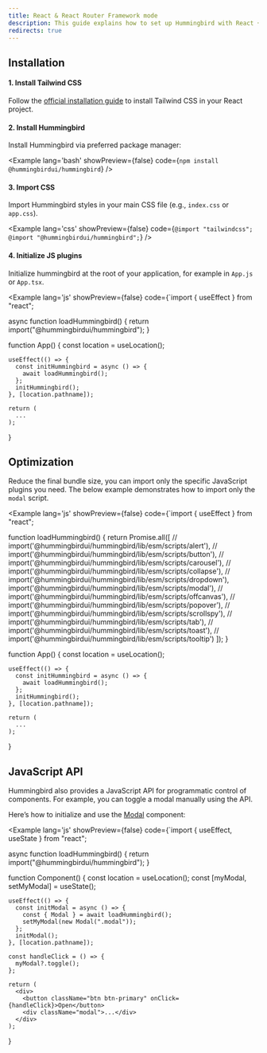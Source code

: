 ```yaml
---
title: React & React Router Framework mode
description: This guide explains how to set up Hummingbird with React + Vite using Tailwind CSS. It covers project setup, configuration, and usage so you can quickly build and style components in your React app.
redirects: true
---
```


## Installation

#### 1. Install Tailwind CSS
Follow the <a href="https://tailwindcss.com/docs/installation" target="_blank" rel="noopener noreferrer">official installation guide</a> to install Tailwind CSS in your React project.

#### 2. Install Hummingbird
Install Hummingbird via preferred package manager:

<Example lang='bash' showPreview={false} code={`npm install @hummingbirdui/hummingbird`} />

#### 3. Import CSS

Import Hummingbird styles in your main CSS file (e.g., `index.css` or `app.css`).

<Example lang='css' showPreview={false} 
  code={`@import "tailwindcss";
  @import "@hummingbirdui/hummingbird";`} />

#### 4. Initialize JS plugins

Initialize hummingbird at the root of your application, for example in `App.js` or `App.tsx`.

<Example lang='js' showPreview={false}
  code={`import { useEffect } from "react";

  async function loadHummingbird() {
    return import("@hummingbirdui/hummingbird");
  }

  function App() {
    const location = useLocation();

    useEffect(() => {
      const initHummingbird = async () => {
        await loadHummingbird();
      };
      initHummingbird();
    }, [location.pathname]);

    return (
      ...
    );
  }


## Optimization

Reduce the final bundle size, you can import only the specific JavaScript plugins you need. The below example demonstrates how to import only the `modal` script.

<Example lang='js' showPreview={false}
  code={`import { useEffect } from "react";

  function loadHummingbird() {
    return Promise.all([
      // import('@hummingbirdui/hummingbird/lib/esm/scripts/alert'),
      // import('@hummingbirdui/hummingbird/lib/esm/scripts/button'),
      // import('@hummingbirdui/hummingbird/lib/esm/scripts/carousel'),
      // import('@hummingbirdui/hummingbird/lib/esm/scripts/collapse'),
      // import('@hummingbirdui/hummingbird/lib/esm/scripts/dropdown'),
      import('@hummingbirdui/hummingbird/lib/esm/scripts/modal'),
      // import('@hummingbirdui/hummingbird/lib/esm/scripts/offcanvas'),
      // import('@hummingbirdui/hummingbird/lib/esm/scripts/popover'),
      // import('@hummingbirdui/hummingbird/lib/esm/scripts/scrollspy'),
      // import('@hummingbirdui/hummingbird/lib/esm/scripts/tab'),
      // import('@hummingbirdui/hummingbird/lib/esm/scripts/toast'),
      // import('@hummingbirdui/hummingbird/lib/esm/scripts/tooltip')
    ]);
  }

  function App() {
    const location = useLocation();

    useEffect(() => {
      const initHummingbird = async () => {
        await loadHummingbird();
      };
      initHummingbird();
    }, [location.pathname]);

    return (
      ...
    );
  }



## JavaScript API

Hummingbird also provides a JavaScript API for programmatic control of components. For example, you can toggle a modal manually using the API.

Here’s how to initialize and use the [Modal](/docs/components/modal) component:

<Example lang='js' showPreview={false}
  code={`import { useEffect, useState } from "react";

  async function loadHummingbird() {
    return import("@hummingbirdui/hummingbird");
  }

  function Component() {
    const location = useLocation();
    const [myModal, setMyModal] = useState<ModalInstance>();

    useEffect(() => {
      const initModal = async () => {
        const { Modal } = await loadHummingbird();
        setMyModal(new Modal(".modal"));
      };
      initModal();
    }, [location.pathname]);

    const handleClick = () => {
      myModal?.toggle();
    };

    return (
      <div>
        <button className="btn btn-primary" onClick={handleClick}>Open</button>
        <div className="modal">...</div>
      </div>
    );
  }


